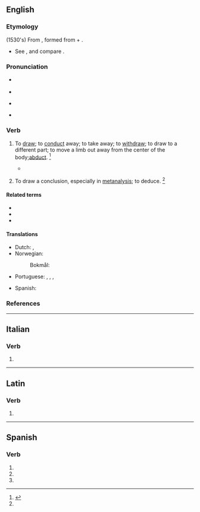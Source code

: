 ==English==

===Etymology===
{{root|en|ine-pro|*dewk-}}
(1530's) From {{der|en|la|abdūcō||lead away}}, formed from {{m|la|ab||from, away from}} + {{m|la|dūcō||lead}}.
* See {{m|en|duke}}, and compare {{m|en|abduct}}.

===Pronunciation===
* {{a|UK}} {{IPA|en|/əb.ˈdjuːs/|qual2=colloquial|/əb.ˈdʒuːs/}}
* {{audio|en|LL-Q1860 (eng)-Vealhurl-abduce.wav|Audio (Southern England)}}
* {{a|US}} {{IPA|en|/æb.ˈdus/|/æb.ˈdjus/|/əb.ˈdus/|/əb.ˈdjus/}}
* {{rhymes|en|uːs|s=2}}

===Verb===
{{en-verb}}

# {{lb|en|transitive|obsolete}} To [[draw away|draw]]; to [[conduct]] away; to take away; to [[withdraw]]; to draw to a different part; to move a limb out away from the center of the body;[[abduct]]. {{defdate|Mid 16<sup>th</sup> century.}}<ref name=SOED>{{R:SOED5|page=3}}</ref>
#* {{quote-book|en|passage=If we '''abduce''' the eye unto either corner, the object will not duplicate.|author=Sir T. Browne}}
# {{lb|en|transitive}} To draw a conclusion, especially in [[metanalysis]]; to deduce. {{defdate|Mid 20<sup>th</sup> century.}}<ref name=SOED/>

====Related terms====
* {{l|en|abduct}}
* {{l|en|abduction}}
* {{l|en|abductive}}

====Translations====
{{trans-top|transitive, obsolete: to draw or conduct away; to withdraw; to draw to a different part}}
* Dutch: {{t+|nl|abduceren}}, {{t+|nl|afvoeren}}
* Norwegian:
*: Bokmål: {{t|nb|abdusere}}
* Portuguese: {{t+|pt|abduzir}}, {{t+|pt|retrair}}, {{t+|pt|desviar}}, {{t+|pt|apartar}}
{{trans-mid}}
* Spanish: {{t+|es|abducir}}
{{trans-bottom}}

===References===
<references/>

----

==Italian==

===Verb===
{{head|it|verb form}}

# {{inflection of|it|abdurre||3|s|pres|indc}}

----

==Latin==

===Verb===
{{la-verb-form|abdūce}}

# {{inflection of|la|abdūcō||2|s|pres|actv|impr}}

----

==Spanish==

===Verb===
{{head|es|verb form}}

# {{es-verb form of|ending=ir|mood=imperative|sense=affirmative|pers=2|formal=no|number=singular|abducir}}
# {{es-verb form of|ending=ir|mood=indicative|tense=present|pers=2|formal=yes|number=singular|abducir}}
# {{es-verb form of|ending=ir|mood=indicative|tense=present|pers=3|number=singular|abducir}}
